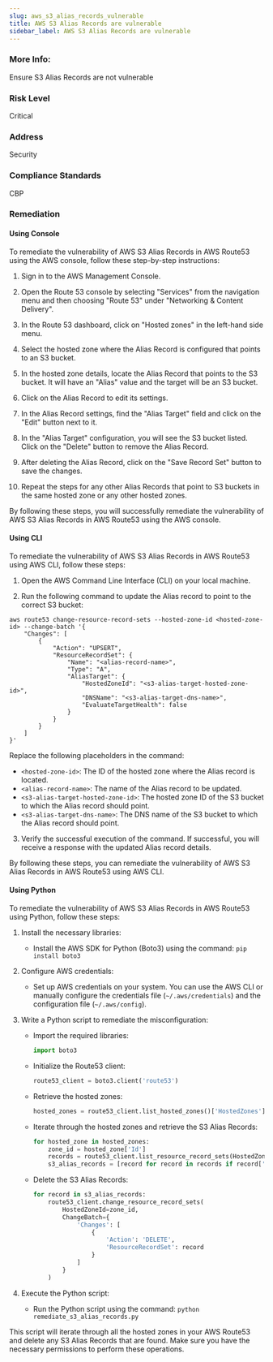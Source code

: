 ```yaml
---
slug: aws_s3_alias_records_vulnerable
title: AWS S3 Alias Records are vulnerable
sidebar_label: AWS S3 Alias Records are vulnerable
---
```


### More Info:

Ensure S3 Alias Records are not vulnerable

### Risk Level

Critical

### Address

Security

### Compliance Standards

CBP

### Remediation

#### Using Console

To remediate the vulnerability of AWS S3 Alias Records in AWS Route53 using the AWS console, follow these step-by-step instructions:

1. Sign in to the AWS Management Console.
2. Open the Route 53 console by selecting "Services" from the navigation menu and then choosing "Route 53" under "Networking & Content Delivery".

3. In the Route 53 dashboard, click on "Hosted zones" in the left-hand side menu.

4. Select the hosted zone where the Alias Record is configured that points to an S3 bucket.

5. In the hosted zone details, locate the Alias Record that points to the S3 bucket. It will have an "Alias" value and the target will be an S3 bucket.

6. Click on the Alias Record to edit its settings.

7. In the Alias Record settings, find the "Alias Target" field and click on the "Edit" button next to it.

8. In the "Alias Target" configuration, you will see the S3 bucket listed. Click on the "Delete" button to remove the Alias Record.

9. After deleting the Alias Record, click on the "Save Record Set" button to save the changes.

10. Repeat the steps for any other Alias Records that point to S3 buckets in the same hosted zone or any other hosted zones.

By following these steps, you will successfully remediate the vulnerability of AWS S3 Alias Records in AWS Route53 using the AWS console.

#### Using CLI

To remediate the vulnerability of AWS S3 Alias Records in AWS Route53 using AWS CLI, follow these steps:

1. Open the AWS Command Line Interface (CLI) on your local machine.

2. Run the following command to update the Alias record to point to the correct S3 bucket:
```
aws route53 change-resource-record-sets --hosted-zone-id <hosted-zone-id> --change-batch '{
    "Changes": [
        {
            "Action": "UPSERT",
            "ResourceRecordSet": {
                "Name": "<alias-record-name>",
                "Type": "A",
                "AliasTarget": {
                    "HostedZoneId": "<s3-alias-target-hosted-zone-id>",
                    "DNSName": "<s3-alias-target-dns-name>",
                    "EvaluateTargetHealth": false
                }
            }
        }
    ]
}'
```
Replace the following placeholders in the command:
- `<hosted-zone-id>`: The ID of the hosted zone where the Alias record is located.
- `<alias-record-name>`: The name of the Alias record to be updated.
- `<s3-alias-target-hosted-zone-id>`: The hosted zone ID of the S3 bucket to which the Alias record should point.
- `<s3-alias-target-dns-name>`: The DNS name of the S3 bucket to which the Alias record should point.

3. Verify the successful execution of the command. If successful, you will receive a response with the updated Alias record details.

By following these steps, you can remediate the vulnerability of AWS S3 Alias Records in AWS Route53 using AWS CLI.

#### Using Python

To remediate the vulnerability of AWS S3 Alias Records in AWS Route53 using Python, follow these steps:

1. Install the necessary libraries:
   - Install the AWS SDK for Python (Boto3) using the command: `pip install boto3`

2. Configure AWS credentials:
   - Set up AWS credentials on your system. You can use the AWS CLI or manually configure the credentials file (`~/.aws/credentials`) and the configuration file (`~/.aws/config`).

3. Write a Python script to remediate the misconfiguration:
   - Import the required libraries:
     ```python
     import boto3
     ```

   - Initialize the Route53 client:
     ```python
     route53_client = boto3.client('route53')
     ```

   - Retrieve the hosted zones:
     ```python
     hosted_zones = route53_client.list_hosted_zones()['HostedZones']
     ```

   - Iterate through the hosted zones and retrieve the S3 Alias Records:
     ```python
     for hosted_zone in hosted_zones:
         zone_id = hosted_zone['Id']
         records = route53_client.list_resource_record_sets(HostedZoneId=zone_id)['ResourceRecordSets']
         s3_alias_records = [record for record in records if record['Type'] == 'A' and record.get('AliasTarget', {}).get('EvaluateTargetHealth') == False]
     ```

   - Delete the S3 Alias Records:
     ```python
     for record in s3_alias_records:
         route53_client.change_resource_record_sets(
             HostedZoneId=zone_id,
             ChangeBatch={
                 'Changes': [
                     {
                         'Action': 'DELETE',
                         'ResourceRecordSet': record
                     }
                 ]
             }
         )
     ```

4. Execute the Python script:
   - Run the Python script using the command: `python remediate_s3_alias_records.py`

This script will iterate through all the hosted zones in your AWS Route53 and delete any S3 Alias Records that are found. Make sure you have the necessary permissions to perform these operations.

